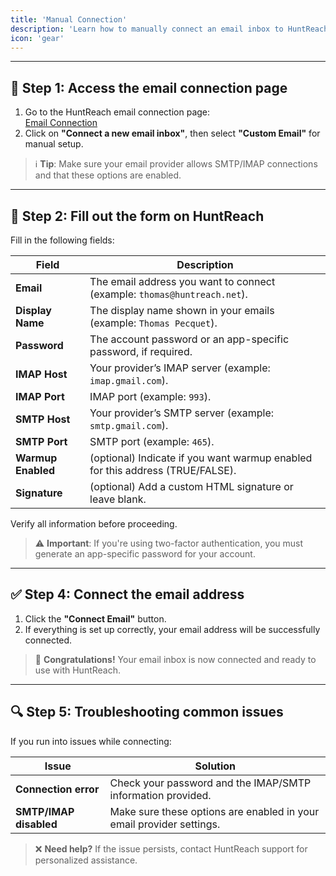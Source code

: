 ```yaml
---
title: 'Manual Connection'
description: 'Learn how to manually connect an email inbox to HuntReach via SMTP/IMAP for any provider.'
icon: 'gear'
---
```


---

## 🔗 Step 1: Access the email connection page

1. Go to the HuntReach email connection page:  
   [Email Connection](https://app.huntreach.com/dashboard/settings/emails)
2. Click on **"Connect a new email inbox"**, then select **"Custom Email"** for manual setup.

> ℹ️ **Tip**: Make sure your email provider allows SMTP/IMAP connections and that these options are enabled.

---

## 📝 Step 2: Fill out the form on HuntReach

Fill in the following fields:

| Field              | Description                                                                   |
| ------------------ | ----------------------------------------------------------------------------- |
| **Email**          | The email address you want to connect (example: `thomas@huntreach.net`).      |
| **Display Name**   | The display name shown in your emails (example: `Thomas Pecquet`).            |
| **Password**       | The account password or an app-specific password, if required.                |
| **IMAP Host**      | Your provider’s IMAP server (example: `imap.gmail.com`).                      |
| **IMAP Port**      | IMAP port (example: `993`).                                                   |
| **SMTP Host**      | Your provider’s SMTP server (example: `smtp.gmail.com`).                      |
| **SMTP Port**      | SMTP port (example: `465`).                                                   |
| **Warmup Enabled** | (optional) Indicate if you want warmup enabled for this address (TRUE/FALSE). |
| **Signature**      | (optional) Add a custom HTML signature or leave blank.                        |

Verify all information before proceeding.

> ⚠️ **Important**: If you're using two-factor authentication, you must generate an app-specific password for your account.

---

## ✅ Step 4: Connect the email address

1. Click the **"Connect Email"** button.
2. If everything is set up correctly, your email address will be successfully connected.

> 🎉 **Congratulations!** Your email inbox is now connected and ready to use with HuntReach.

---

## 🔍 Step 5: Troubleshooting common issues

If you run into issues while connecting:

| Issue                  | Solution                                                             |
| ---------------------- | -------------------------------------------------------------------- |
| **Connection error**   | Check your password and the IMAP/SMTP information provided.          |
| **SMTP/IMAP disabled** | Make sure these options are enabled in your email provider settings. |

> ❌ **Need help?** If the issue persists, contact HuntReach support for personalized assistance.
